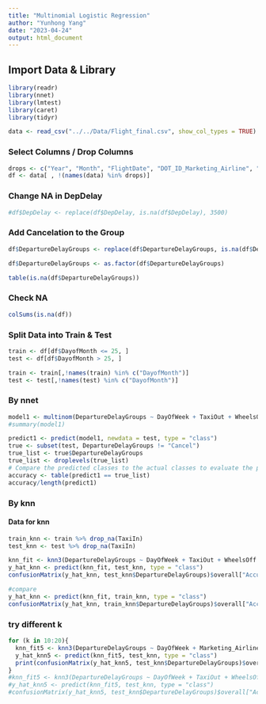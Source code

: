 ```yaml
---
title: "Multinomial Logistic Regression"
author: "Yunhong Yang"
date: "2023-04-24"
output: html_document
---
```


## Import Data & Library
```r
library(readr)
library(nnet)
library(lmtest)
library(caret)
library(tidyr)
```

```r
data <- read_csv("../../Data/Flight_final.csv", show_col_types = TRUE)
```
### Select Columns / Drop Columns
```r
drops <- c("Year", "Month", "FlightDate", "DOT_ID_Marketing_Airline", "Flight_Number_Marketing_Airline", "CRSDepTime", "DepTime", "CRSArrTime", "ArrTime", "DivAirportLandings", "DepDelayMinutes", "Flights")
df <- data[ , !(names(data) %in% drops)]
```

### Change NA in DepDelay
```r
#df$DepDelay <- replace(df$DepDelay, is.na(df$DepDelay), 3500)
```

### Add Cancelation to the Group
```r
df$DepartureDelayGroups <- replace(df$DepartureDelayGroups, is.na(df$DepartureDelayGroups), "Cancel")

df$DepartureDelayGroups <- as.factor(df$DepartureDelayGroups)

table(is.na(df$DepartureDelayGroups))
```

### Check NA
```r
colSums(is.na(df))
```

### Split Data into Train & Test
```r
train <- df[df$DayofMonth <= 25, ]
test <- df[df$DayofMonth > 25, ]

train <- train[,!names(train) %in% c("DayofMonth")]
test <- test[,!names(test) %in% c("DayofMonth")]
```

### By nnet 
```r
model1 <- multinom(DepartureDelayGroups ~ DayOfWeek + TaxiOut + WheelsOff + WheelsOn + TaxiIn + Distance + Diverted, data=train, maxit=200)
#summary(model1)
```

```r
predict1 <- predict(model1, newdata = test, type = "class")
true <- subset(test, DepartureDelayGroups != "Cancel") 
true_list <- true$DepartureDelayGroups
true_list <- droplevels(true_list)
# Compare the predicted classes to the actual classes to evaluate the performance of the model
accuracy <- table(predict1 == true_list)
accuracy/length(predict1)
```

### By knn

#### Data for knn
```r
train_knn <- train %>% drop_na(TaxiIn)
test_knn <- test %>% drop_na(TaxiIn)
```

```r
knn_fit <- knn3(DepartureDelayGroups ~ DayOfWeek + TaxiOut + WheelsOff + WheelsOn + TaxiIn + Distance , data=train_knn, k = 16)
y_hat_knn <- predict(knn_fit, test_knn, type = "class")
confusionMatrix(y_hat_knn, test_knn$DepartureDelayGroups)$overall["Accuracy"]

#compare
y_hat_knn <- predict(knn_fit, train_knn, type = "class")
confusionMatrix(y_hat_knn, train_knn$DepartureDelayGroups)$overall["Accuracy"]
```

### try different k
```r
for (k in 10:20){
  knn_fit5 <- knn3(DepartureDelayGroups ~ DayOfWeek + Marketing_Airline_Network + TaxiOut + WheelsOff + WheelsOn + TaxiIn + Distance + Diverted, data=train_knn, k = k)
  y_hat_knn5 <- predict(knn_fit5, test_knn, type = "class")
  print(confusionMatrix(y_hat_knn5, test_knn$DepartureDelayGroups)$overall["Accuracy"])
}
#knn_fit5 <- knn3(DepartureDelayGroups ~ DayOfWeek + TaxiOut + WheelsOff + WheelsOn + TaxiIn + Distance + Diverted, data=train_knn, k = k)
#y_hat_knn5 <- predict(knn_fit5, test_knn, type = "class")
#confusionMatrix(y_hat_knn5, test_knn$DepartureDelayGroups)$overall["Accuracy"]
```


